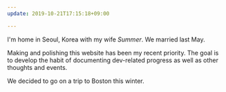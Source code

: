 ```yaml
---
update: 2019-10-21T17:15:18+09:00

---
```

I'm home in Seoul, Korea with my wife _Summer_. We married last May.

Making and polishing this website has been my recent priority. The goal is to develop the habit of documenting dev-related progress as well as other thoughts and events.

We decided to go on a trip to Boston this winter.